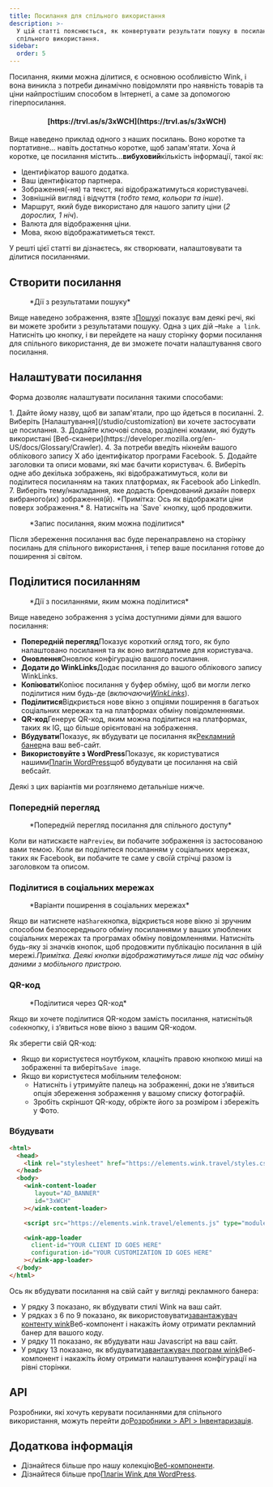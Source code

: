 ```yaml
---
title: Посилання для спільного використання
description: >-
  У цій статті пояснюється, як конвертувати результати пошуку в посилання для
  спільного використання.
sidebar:
  order: 5
---
```


Посилання, якими можна ділитися, є основною особливістю Wink, і вона виникла з потреби динамічно повідомляти про наявність товарів та ціни найпростішим способом в Інтернеті, а саме за допомогою гіперпосилання.

<h4 align="center">[https://trvl.as/s/3xWCH](https://trvl.as/s/3xWCH)</h4>


Вище наведено приклад одного з наших посилань. Воно коротке та портативне... навіть достатньо коротке, щоб запам'ятати. Хоча й коротке, це посилання містить…**вибуховий**кількість інформації, такої як:

* Ідентифікатор вашого додатка.
* Ваш ідентифікатор партнера.
* Зображення(-ня) та текст, які відображатимуться користувачеві.
* Зовнішній вигляд і відчуття (*тобто тема, кольори та інше*).
* Маршрут, який буде використано для нашого запиту ціни (*2 дорослих, 1 ніч*).
* Валюта для відображення ціни.
* Мова, якою відображатиметься текст.

У решті цієї статті ви дізнаєтесь, як створювати, налаштовувати та ділитися посиланнями.

## Створити посилання

<figure>
  <CloudinaryImage width="350" height="238" resize="scale" quality="best" alt="Дії" src="academy/inventory-actions" errorImage="noimage_opaque_nyrtl0.png" />

  <figcaption>*Дії з результатами пошуку*</figcaption>
</figure>


Вище наведено зображення, взяте з[Пошук](/studio/search)і показує вам деякі речі, які ви можете зробити з результатами пошуку. Одна з цих дій –`Make a link`.
Натисніть цю кнопку, і ви перейдете на нашу сторінку форми посилання для спільного використання, де ви зможете почати налаштування свого посилання.

## Налаштувати посилання

Форма дозволяє налаштувати посилання такими способами:

<Steps>
  1. Дайте йому назву, щоб ви запам'ятали, про що йдеться в посиланні.
  2. Виберіть [Налаштування](/studio/customization) ви хочете застосувати це посилання.
  3. Додайте ключові слова, розділені комами, які будуть використані [Веб-сканери](https://developer.mozilla.org/en-US/docs/Glossary/Crawler).
  4. За потреби введіть нікнейм вашого облікового запису X або ідентифікатор програми Facebook.
  5. Додайте заголовки та описи мовами, які має бачити користувач.
  6. Виберіть одне або декілька зображень, які відображатимуться, коли ви поділитеся посиланням на таких платформах, як Facebook або LinkedIn.
  7. Виберіть тему/накладання, яке додасть брендований дизайн поверх вибраного(их) зображення(й). *Примітка: Ось як відображати ціни поверх зображення.*
  8. Натисніть на `Save` кнопку, щоб продовжити.
</Steps>


<figure>
  <CloudinaryImage width="350" height="641" resize="scale" quality="best" alt="Посилання для спільного доступу" src="academy/shareable-link" errorImage="noimage_opaque_nyrtl0.png" />

  <figcaption>*Запис посилання, яким можна поділитися*</figcaption>
</figure>


Після збереження посилання вас буде перенаправлено на сторінку посилань для спільного використання, і тепер ваше посилання готове до поширення зі світом.

## Поділитися посиланням

<figure>
  <CloudinaryImage width="350" height="641" resize="scale" quality="best" alt="Дії" src="academy/shareable-link-actions" errorImage="noimage_opaque_nyrtl0.png" />

  <figcaption>*Дії з посиланнями, яким можна поділитися*</figcaption>
</figure>


Вище наведено зображення з усіма доступними діями для вашого посилання:

* **Попередній перегляд**Показує короткий огляд того, як було налаштовано посилання та як воно виглядатиме для користувача.
* **Оновлення**Оновлює конфігурацію вашого посилання.
* **Додати до WinkLinks**Додає посилання до вашого облікового запису WinkLinks.
* **Копіювати**Копіює посилання у буфер обміну, щоб ви могли легко поділитися ним будь-де (*включаючи[WinkLinks](/link-manager/wink-links)*).
* **Поділитися**Відкриється нове вікно з опціями поширення в багатьох соціальних мережах та на платформах обміну повідомленнями.
* **QR-код**Генерує QR-код, яким можна поділитися на платформах, таких як IG, що більше орієнтовані на зображення.
* **Вбудувати**Показує, як вбудувати це посилання як[Рекламний банер](/developers/web-components/#content-loader)на ваш веб-сайт.
* **Використовуйте з WordPress**Показує, як користуватися нашими[Плагін WordPress](/developers/wordpress)щоб вбудувати це посилання на свій вебсайт.

Деякі з цих варіантів ми розглянемо детальніше нижче.

### Попередній перегляд

<figure>
  <CloudinaryImage width="700" height="373" resize="scale" quality="best" alt="Попередній перегляд" src="academy/shareable-link-preview" errorImage="noimage_opaque_nyrtl0.png" />

  <figcaption>*Попередній перегляд посилання для спільного доступу*</figcaption>
</figure>


Коли ви натискаєте на`Preview`, ви побачите зображення із застосованою вами темою. Коли ви поділитеся посиланням у соціальних мережах, таких як Facebook, ви побачите те саме у своїй стрічці разом із заголовком та описом.

### Поділитися в соціальних мережах

<figure>
  <CloudinaryImage width="350" height="231" resize="scale" quality="best" alt="Поширення в соціальних мережах" src="academy/shareable-link-share" errorImage="noimage_opaque_nyrtl0.png" />

  <figcaption>*Варіанти поширення в соціальних мережах*</figcaption>
</figure>


Якщо ви натиснете на`Share`кнопка, відкриється нове вікно зі зручним способом безпосереднього обміну посиланнями у ваших улюблених соціальних мережах та програмах обміну повідомленнями.
Натисніть будь-яку зі значків кнопок, щоб продовжити публікацію посилання в цій мережі.*Примітка. Деякі кнопки відображатимуться лише під час обміну даними з мобільного пристрою.*

### QR-код

<figure>
  <CloudinaryImage width="350" height="440" resize="scale" quality="best" alt="Поширення в соціальних мережах" src="academy/shareable-link-qr-code" errorImage="noimage_opaque_nyrtl0.png" />

  <figcaption>*Поділитися через QR-код*</figcaption>
</figure>


Якщо ви хочете поділитися QR-кодом замість посилання, натисніть`QR code`кнопку, і з’явиться нове вікно з вашим QR-кодом.

Як зберегти свій QR-код:

* Якщо ви користуєтеся ноутбуком, клацніть правою кнопкою миші на зображенні та виберіть`Save image`.
* Якщо ви користуєтеся мобільним телефоном:
  * Натисніть і утримуйте палець на зображенні, доки не з’явиться опція збереження зображення у вашому списку фотографій.
  * Зробіть скріншот QR-коду, обріжте його за розміром і збережіть у Фото.

### Вбудувати

```html {3, 6-9, 11, 13-16}
<html>
  <head>
    <link rel="stylesheet" href="https://elements.wink.travel/styles.css"></link>
  </head>
  <body>
    <wink-content-loader
       layout="AD_BANNER"
       id="3xWCH"
    ></wink-content-loader>

    <script src="https://elements.wink.travel/elements.js" type="module" defer></script>

    <wink-app-loader
      client-id="YOUR CLIENT ID GOES HERE"
      configuration-id="YOUR CUSTOMIZATION ID GOES HERE"
    ></wink-app-loader>
  </body>
</html>
```

Ось як вбудувати посилання на свій сайт у вигляді рекламного банера:

* У рядку 3 показано, як вбудувати стилі Wink на ваш сайт.
* У рядках з 6 по 9 показано, як використовувати[завантажувач контенту wink](/developers/web-components/#content-loader)Веб-компонент і накажіть йому отримати рекламний банер для вашого коду.
* У рядку 11 показано, як вбудувати наш Javascript на ваш сайт.
* У рядку 13 показано, як вбудувати[завантажувач програм wink](/developers/web-components/#application-loader)Веб-компонент і накажіть йому отримати налаштування конфігурації на рівні сторінки.

## API

Розробники, які хочуть керувати посиланнями для спільного використання, можуть перейти до[Розробники > API > Інвентаризація](/developers/apis/#inventory-api).

## Додаткова інформація

* Дізнайтеся більше про нашу колекцію[Веб-компоненти](/developers/web-components).
* Дізнайтеся більше про[Плагін Wink для WordPress](/developers/wordpress).

